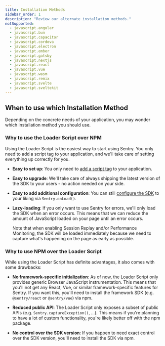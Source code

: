 ```yaml
---
title: Installation Methods
sidebar_order: 1
description: "Review our alternate installation methods."
notSupported:
  - javascript.angular
  - javascript.bun
  - javascript.capacitor
  - javascript.cordova
  - javascript.electron
  - javascript.ember
  - javascript.gatsby
  - javascript.nextjs
  - javascript.react
  - javascript.vue
  - javascript.wasm
  - javascript.remix
  - javascript.svelte
  - javascript.sveltekit
---
```


<PageGrid />

## When to use which Installation Method

Depending on the concrete needs of your application, you may wonder which installation method you should use.

### Why to use the Loader Script over NPM

Using the Loader Script is the easiest way to start using Sentry. You only need to add a script tag to your application, and we'll take care of setting everything up correctly for you.

- **Easy to set up**: You only need to [add a script tag](./loader/#using-the-loader) to your application.

- **Easy to upgrade**: We'll take care of always shipping the latest version of the SDK to your users - no action needed on your side.

- **Easy to add additional configuration**: You can still [configure the SDK](./loader/#sdk-configuration) to your liking via `Sentry.onLoad()`.

- **Lazy-loading**: If you only want to use Sentry for errors, we'll only load the SDK when an error occurs. This means that we can reduce the amount of JavaScript loaded on your page until an error occurs.

  <Note>
    Note that when enabling Session Replay and/or Performance Monitoring, the SDK will be loaded
    immediately because we need to capture what's happening on the page as early
    as possible.
  </Note>

### Why to use NPM over the Loader Script

While using the Loader Script has definite advantages, it also comes with some drawbacks:

- **No framework-specific initialization**: As of now, the Loader Script only provides generic Browser JavaScript instrumentation. This means that you'll not get any React, Vue, or similar framework-specific features for Sentry. If you want this, you'll need to install the framework SDK (e.g. `@sentry/react` or `@sentry/vue`) via npm.

- **Reduced public API**: The Loader Script only exposes a subset of public APIs (e.g. `Sentry.captureException()`, ...). This means if you're planning to have a lot of custom functionality, you're likely better off with the npm package.

- **No control over the SDK version**: If you happen to need exact control over the SDK version, you'll need to install the SDK via npm.

